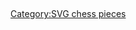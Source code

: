 =={{int:filedesc}}==
{{Information
|description={{en|1=light-coloured ship chess piece}}
|date=2021-01-09
|source=Chess_syg45.svg
|author=[[User:Molybdomancy|Molybdomancy]]
|permission=
|other versions=
}}

=={{int:license-header}}==
{{self|cc-by-sa-4.0}}

[[Category:SVG chess pieces]]